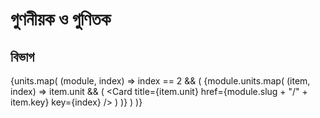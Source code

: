 # গুণনীয়ক ও গুণিতক


## বিভাগ
{units.map(
    (module, index) =>
    index == 2 && (
        <Cards>
            {module.units.map(
                (item, index) =>
                item.unit && (
                    <Card title={item.unit} href={module.slug + "/" + item.key} key={index} />
                )
            )}
        </Cards>
    )
)}